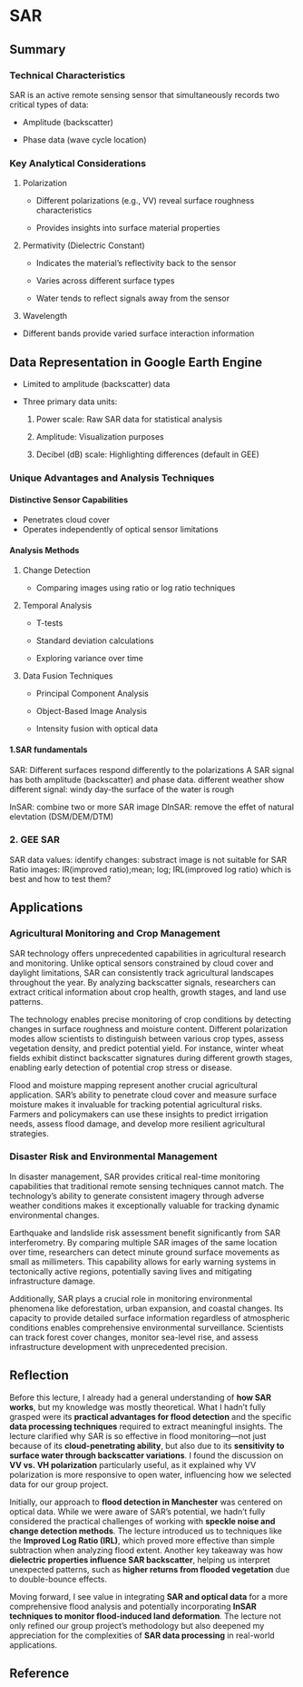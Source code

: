 # SAR

## Summary

### Technical Characteristics

SAR is an active remote sensing sensor that simultaneously records two critical types of data:

-   Amplitude (backscatter)

-   Phase data (wave cycle location)

### Key Analytical Considerations

1.  Polarization

    -   Different polarizations (e.g., VV) reveal surface roughness characteristics

    -   Provides insights into surface material properties

2.  Permativity (Dielectric Constant)

    -   Indicates the material's reflectivity back to the sensor

    -   Varies across different surface types

    -   Water tends to reflect signals away from the sensor

3.  Wavelength

-   Different bands provide varied surface interaction information

## Data Representation in Google Earth Engine

-   Limited to amplitude (backscatter) data

-   Three primary data units:

    1.  Power scale: Raw SAR data for statistical analysis

    2.  Amplitude: Visualization purposes

    3.  Decibel (dB) scale: Highlighting differences (default in GEE)

### Unique Advantages and Analysis Techniques

#### Distinctive Sensor Capabilities

-   Penetrates cloud cover
-   Operates independently of optical sensor limitations

#### Analysis Methods

1.  Change Detection

    -   Comparing images using ratio or log ratio techniques

2.  Temporal Analysis

    -   T-tests

    -   Standard deviation calculations

    -   Exploring variance over time

3.  Data Fusion Techniques

    -   Principal Component Analysis

    -   Object-Based Image Analysis

    -   Intensity fusion with optical data

#### 1.SAR fundamentals

SAR: Different surfaces respond differently to the polarizations A SAR signal has both amplitude (backscatter) and phase data. different weather show different signal: windy day-the surface of the water is rough

InSAR: combine two or more SAR image DInSAR: remove the effet of natural elevtation (DSM/DEM/DTM)

### 2. GEE SAR

SAR data values: identify changes: substract image is not suitable for SAR Ratio images: IR(improved ratio);mean; log; IRL(improved log ratio) which is best and how to test them?

## Applications

### Agricultural Monitoring and Crop Management

SAR technology offers unprecedented capabilities in agricultural research and monitoring. Unlike optical sensors constrained by cloud cover and daylight limitations, SAR can consistently track agricultural landscapes throughout the year. By analyzing backscatter signals, researchers can extract critical information about crop health, growth stages, and land use patterns.

The technology enables precise monitoring of crop conditions by detecting changes in surface roughness and moisture content. Different polarization modes allow scientists to distinguish between various crop types, assess vegetation density, and predict potential yield. For instance, winter wheat fields exhibit distinct backscatter signatures during different growth stages, enabling early detection of potential crop stress or disease.

Flood and moisture mapping represent another crucial agricultural application. SAR's ability to penetrate cloud cover and measure surface moisture makes it invaluable for tracking potential agricultural risks. Farmers and policymakers can use these insights to predict irrigation needs, assess flood damage, and develop more resilient agricultural strategies.

### Disaster Risk and Environmental Management

In disaster management, SAR provides critical real-time monitoring capabilities that traditional remote sensing techniques cannot match. The technology's ability to generate consistent imagery through adverse weather conditions makes it exceptionally valuable for tracking dynamic environmental changes.

Earthquake and landslide risk assessment benefit significantly from SAR interferometry. By comparing multiple SAR images of the same location over time, researchers can detect minute ground surface movements as small as millimeters. This capability allows for early warning systems in tectonically active regions, potentially saving lives and mitigating infrastructure damage.

Additionally, SAR plays a crucial role in monitoring environmental phenomena like deforestation, urban expansion, and coastal changes. Its capacity to provide detailed surface information regardless of atmospheric conditions enables comprehensive environmental surveillance. Scientists can track forest cover changes, monitor sea-level rise, and assess infrastructure development with unprecedented precision.

## Reflection

Before this lecture, I already had a general understanding of **how SAR works**, but my knowledge was mostly theoretical. What I hadn’t fully grasped were its **practical advantages for flood detection** and the specific **data processing techniques** required to extract meaningful insights. The lecture clarified why SAR is so effective in flood monitoring—not just because of its **cloud-penetrating ability**, but also due to its **sensitivity to surface water through backscatter variations**. I found the discussion on **VV vs. VH polarization** particularly useful, as it explained why VV polarization is more responsive to open water, influencing how we selected data for our group project.

Initially, our approach to **flood detection in Manchester** was centered on optical data. While we were aware of SAR’s potential, we hadn’t fully considered the practical challenges of working with **speckle noise and change detection methods**. The lecture introduced us to techniques like the **Improved Log Ratio (IRL)**, which proved more effective than simple subtraction when analyzing flood extent. Another key takeaway was how **dielectric properties influence SAR backscatter**, helping us interpret unexpected patterns, such as **higher returns from flooded vegetation** due to double-bounce effects.

Moving forward, I see value in integrating **SAR and optical data** for a more comprehensive flood analysis and potentially incorporating **InSAR techniques to monitor flood-induced land deformation**. The lecture not only refined our group project’s methodology but also deepened my appreciation for the complexities of **SAR data processing** in real-world applications.

## Reference
